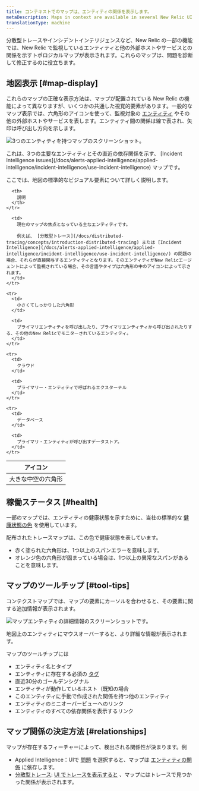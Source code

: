 ```yaml
---
title: コンテキストでのマップは、エンティティの関係を表示します。
metaDescription: Maps in context are available in several New Relic UI locations to show how entities relate to one another.
translationType: machine
---
```




分散型トレースやインシデントインテリジェンスなど、New Relic の一部の機能では、New Relic で監視しているエンティティと他の外部ホストやサービスとの関係を示すトポロジカルマップが表示されます。これらのマップは、問題を診断して修正するのに役立ちます。

## 地図表示 [#map-display]

これらのマップの正確な表示方法は、マップが配置されている New Relic の機能によって異なりますが、いくつかの共通した視覚的要素があります。一般的なマップ表示では、六角形のアイコンを使って、監視対象の [エンティティ](/docs/new-relic-one/use-new-relic-one/core-concepts/what-entity-new-relic) やその他の外部ホストやサービスを表します。エンティティ間の関係は線で表され、矢印は呼び出し方向を示します。

<img
  title="3つのエンティティを持つコンテキストマップです。"
  alt="3つのエンティティを持つマップのスクリーンショット。"
  src={contextMapThreeEntities}
/>

<figcaption>
  これは、3つの主要なエンティティとその直近の依存関係を示す、 [Incident Intelligence issues](/docs/alerts-applied-intelligence/applied-intelligence/incident-intelligence/use-incident-intelligence) マップです。
</figcaption>

ここでは、地図の標準的なビジュアル要素について詳しく説明します。

<table>
  <thead>
    <tr>
      <th style={{ width: "200px" }}>
        アイコン
      </th>

      <th>
        説明
      </th>
    </tr>
  </thead>

  <tbody>
    <tr>
      <td>
        大きな中空の六角形
      </td>

      <td>
        現在のマップの焦点となっている主なエンティティです。

        例えば、 [分散型トレース](/docs/distributed-tracing/concepts/introduction-distributed-tracing) または [Incident Intelligence](/docs/alerts-applied-intelligence/applied-intelligence/incident-intelligence/use-incident-intelligence/) の問題の場合、それらが直接関与するエンティティとなります。そのエンティティがNew Relicエージェントによって監視されている場合、その言語やタイプは六角形の中のアイコンによって示されます。
      </td>
    </tr>

    <tr>
      <td>
        小さくてしっかりした六角形
      </td>

      <td>
        プライマリエンティティを呼び出したり、プライマリエンティティから呼び出されたりする、その他のNew Relicでモニターされているエンティティ。
      </td>
    </tr>

    <tr>
      <td>
        クラウド
      </td>

      <td>
        プライマリー・エンティティで呼ばれるエクスターナル
      </td>
    </tr>

    <tr>
      <td>
        データベース
      </td>

      <td>
        プライマリ・エンティティが呼び出すデータストア。
      </td>
    </tr>
  </tbody>
</table>

## 稼働ステータス [#health]

一部のマップでは、エンティティの健康状態を示すために、当社の標準的な [健康状態の色](/docs/alerts-applied-intelligence/new-relic-alerts/alert-conditions/view-entity-health-status-find-entities-without-alert-conditions/#colors) を使用しています。

配布されたトレースマップは、この色で健康状態を表しています。

* 赤く塗られた六角形は、1つ以上のスパンエラーを意味します。
* オレンジ色の六角形が固まっている場合は、1つ以上の異常なスパンがあることを意味します。

## マップのツールチップ [#tool-tips]

コンテクストマップでは、マップの要素にカーソルを合わせると、その要素に関する追加情報が表示されます。

<img
  title="マップエンティティの詳細情報です。"
  alt="マップエンティティの詳細情報のスクリーンショットです。"
  src={contextMapEntityDetail}
/>

<figcaption>
  地図上のエンティティにマウスオーバーすると、より詳細な情報が表示されます。
</figcaption>

マップのツールチップには

* エンティティ名とタイプ
* エンティティに存在する必須の [タグ](/docs/new-relic-one/use-new-relic-one/core-concepts/use-tags-help-organize-find-your-data)
* 直近30分のゴールデンシグナル
* エンティティが動作しているホスト（既知の場合
* このエンティティに手動で作成された関係を持つ他のエンティティ
* エンティティのミニオーバービューへのリンク
* エンティティのすべての依存関係を表示するリンク

## マップ関係の決定方法 [#relationships]

マップが存在するフィーチャーによって、検出される関係性が決まります。例

* Applied Intelligence：UIで [問題](/docs/alerts-applied-intelligence/applied-intelligence/incident-intelligence/use-incident-intelligence/#issue-summary) を選択すると、マップは [エンティティの関係](/docs/apis/nerdgraph/examples/nerdgraph-relationships-api-tutorial) に依存します。
* [分散型トレース](/docs/distributed-tracing/concepts/introduction-distributed-tracing): [UI でトレースを表示すると](/docs/distributed-tracing/ui-data/understand-use-distributed-tracing-ui#trace-map) 、マップにはトレースで見つかった関係が表示されます。
